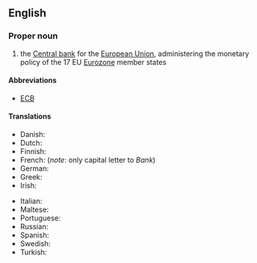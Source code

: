==English==
{{wikipedia}}
===Proper noun===
{{en-proper noun}}

# the [[central bank|Central bank]] for the [[European Union]], administering the monetary policy of the 17 EU [[Eurozone]] member states

====Abbreviations====
*[[ECB]]

====Translations====
{{trans-top|central bank for the European Union}}
*Danish: {{t|da|Den Europæiske Centralbank}}
*Dutch: {{t|nl|Europese Centrale Bank}}
*Finnish: {{t|fi|Euroopan keskuspankki}}
*French: {{t|fr|Banque centrale européenne|f}} (''note'': only capital letter to ''Bank'')
*German: {{t|de|Europäische Zentralbank}}
*Greek: {{t|el|Ευρωπαϊκή Κεντρική Τράπεζα}}
*Irish: {{t|ga|Banc Ceannais na hEorpa|xs=Irish}}
{{trans-mid}}
*Italian: {{t|it|Banca Centrale Europea}}
*Maltese: {{t|mt|Bank Ċentrali Ewropew|xs=Maltese}}
*Portuguese: {{t|pt|Banco Central Europeu}}
*Russian: {{t|ru|Европейский центральный банк}}
*Spanish: {{t|es|Banco Central Europeo}}
*Swedish: {{t|sv|Europeiska centralbanken}}
* Turkish: {{t|tr|Avrupa Merkez Bankası}}
{{trans-bottom}}